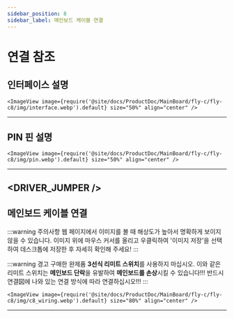 ```yaml
---
sidebar_position: 8
sidebar_label: 메인보드 케이블 연결
---
```





# 연결 참조

## 인터페이스 설명

    <ImageView image={require('@site/docs/ProductDoc/MainBoard/fly-c/fly-c8/img/interface.webp').default} size="50%" align="center" />
----

## PIN 핀 설명

    <ImageView image={require('@site/docs/ProductDoc/MainBoard/fly-c/fly-c8/img/pin.webp').default} size="50%" align="center" />
---

<DRIVER_JUMPER />
---

## 메인보드 케이블 연결

:::warning 주의사항
웹 페이지에서 이미지를 볼 때 해상도가 높아서 명확하게 보이지 않을 수 있습니다. 이미지 위에 마우스 커서를 올리고 우클릭하여 '이미지 저장'을 선택하여 데스크톱에 저장한 후 자세히 확인해 주세요!
:::

:::warning 경고
구매한 완제품 **3선식 리미트 스위치**를 사용하지 마십시오. 이와 같은 리미트 스위치는 **메인보드 단락**을 유발하여 **메인보드를 손상**시킬 수 있습니다!!! 반드시 연결図에 나와 있는 연결 방식에 따라 연결하십시오!!!
:::

    <ImageView image={require('@site/docs/ProductDoc/MainBoard/fly-c/fly-c8/img/c8_wiring.webp').default} size="80%" align="center" />

----
